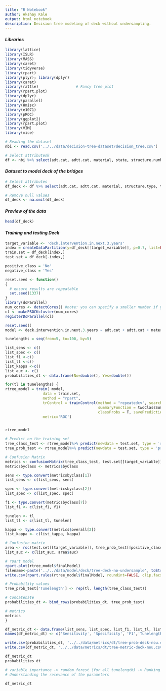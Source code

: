 ```yaml
---
title: "R Notebook"
author: Akshay Kale
output: html_notebook
description: Decision tree modeling of deck without undersampling.
---
```


#### *Libraries*
```r
library(lattice)
library(ISLR)
library(MASS)
library(caret)
library(tidyverse)
library(rpart)
library(plyr); library(dplyr)
library(caret)
library(rattle)                 # Fancy tree plot
library(rpart.plot) 
library(dplyr)
library(parallel)
library(Hmisc)
library(e1071)
library(pROC)
library(ggplot2)
library(rpart.plot)
library(VIM)
library(mice)

# Reading the dataset
nbi <- read.csv('../../data/decision-tree-dataset/decision_tree.csv')

# Select attributesk
df <- nbi %>% select(adt.cat, adtt.cat, material, state, structure.number, structure.type, type.of.wearing.surface, current.deck, current.substructure, current.superstructure, total.deck.intervention, total.sub.intervention, total.super.intervention, deck.intervention.in.next.3.years, sub.intervention.in.next.3.years, super.intervention.in.next.3.years, precipitation, snowfall, freezethaw, score)

```

#### *Dataset to model deck of the bridges*
```r
# Select attributes
df_deck <- df %>% select(adt.cat, adtt.cat, material, structure.type, type.of.wearing.surface, current.deck, current.substructure, current.superstructure, total.deck.intervention, total.sub.intervention, total.super.intervention,  precipitation, snowfall, freezethaw, score, deck.intervention.in.next.3.years)

# Remove null values
df_deck <- na.omit(df_deck)
```

#### *Preview of the data*
```r
head(df_deck)
```

#### *Training and testing Deck*
```r
target_variable <- 'deck.intervention.in.next.3.years'
index = createDataPartition(y=df_deck[[target_variable]], p=0.7, list=FALSE)
train.set = df_deck[index,]
test.set = df_deck[-index,]

positive_class = 'No'
negative_class = 'Yes' 

reset.seed <- function()
{
  # ensure results are repeatable
  set.seed(1337)
}
library(doParallel)
num_cores <- detectCores() #note: you can specify a smaller number if you want
cl <- makePSOCKcluster(num_cores)
registerDoParallel(cl)

reset.seed()
model <- deck.intervention.in.next.3.years ~ adt.cat + adtt.cat + material + structure.type + type.of.wearing.surface + current.deck + current.substructure + current.superstructure + total.deck.intervention + total.sub.intervention + total.super.intervention +  precipitation + snowfall + freezethaw + score

tunelengths = seq(from=5, to=100, by=5)

list_sens <- c()
list_spec <- c()
list_f1 <-c()
list_tl <-c()
list_kappa <-c()
list_auc <- c()
probabilities_dt <- data.frame(No=double(), Yes=double())

for(tl in tunelengths) {
rtree_model = train( model,
                 data = train.set,
                 method = "rpart",
                 trControl = trainControl(method = "repeatedcv", search = 'random', repeats = 5,
                                          summaryFunction = twoClassSummary,
                                          classProbs = T, savePredictions = T),  tuneLength = tl,
                 metric='ROC')


rtree_model

# Predict on the training set
tree_class_test <- rtree_model%>% predict(newdata = test.set, type = 'raw')
tree_prob_test <- rtree_model%>% predict(newdata = test.set, type = 'prob')

# Confusion Matrix
metrics <- confusionMatrix(tree_class_test, test.set[[target_variable]])
metricsbyclass <- metrics$byClass

sens <- type.convert(metricsbyclass[1])
list_sens <- c(list_sens, sens)

spec <- type.convert(metricsbyclass[2])
list_spec <- c(list_spec, spec)

f1 <- type.convert(metricsbyclass[7])
list_f1 <- c(list_f1, f1)

tunelen <- tl
list_tl <- c(list_tl, tunelen)

kappa <- type.convert(metrics$overall[2])
list_kappa <- c(list_kappa, kappa)

# Confusion matrix
area <- roc(test.set[[target_variable]], tree_prob_test[[positive_class]], plot = TRUE, print.auc = TRUE, legacy.axes = TRUE)
list_auc <- c(list_auc, area$auc)

# rpart model
rpart.plot(rtree_model$finalModel)
filename<-paste('../../data/model/deck/tree-deck-no-undersample', toString(tl), '.csv', collapse = '')
write.csv(rpart.rules(rtree_model$finalModel, roundint=FALSE, clip.facs=TRUE), filename)

# Probability values
tree_prob_test['Tunelength'] <- rep(tl, length(tree_class_test))

# Concatenate
probabilities_dt <- bind_rows(probabilities_dt, tree_prob_test)

# metrics
metrics
}

df_metric_dt <- data.frame(list_sens, list_spec, list_f1, list_tl, list_kappa, list_auc)
names(df_metric_dt) <- c('Sensitivity', 'Specificity', 'F1','Tunelength', 'Kappa', 'AUC')

write.csv(probabilities_dt, '../../data/metrics/dt/tree-prob-deck-nou.csv')
write.csv(df_metric_dt, '../../data/metrics/dt/tree-metric-deck-nou.csv')

df_metric_dt
probabilities_dt

# variable importance -> random forest (for all tunelength) -> Ranking (for all variables) 
# Understanding the relevance of the parameters 
```

```r
df_metric_dt
```

